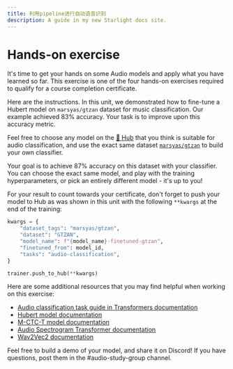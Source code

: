 ```yaml
---
title: 利用pipeline进行自动语音识别
description: A guide in my new Starlight docs site.
---
```

# Hands-on exercise

It's time to get your hands on some Audio models and apply what you have learned so far. 
This exercise is one of the four hands-on exercises required to qualify for a course completion certificate.

Here are the instructions.
In this unit, we demonstrated how to fine-tune a Hubert model on `marsyas/gtzan` dataset for music classification. Our example achieved 83% accuracy. 
Your task is to improve upon this accuracy metric. 

Feel free to choose any model on the [🤗 Hub](https://huggingface.co/models) that you think is suitable for audio classification, 
and use the exact same dataset [`marsyas/gtzan`](https://huggingface.co/datasets/marsyas/gtzan) to build your own classifier.

Your goal is to achieve 87% accuracy on this dataset with your classifier. You can choose the exact same model, and play with the training hyperparameters, 
or pick an entirely different model - it's up to you!   

For your result to count towards your certificate, don't forget to push your model to Hub as was shown in this unit with 
the following `**kwargs` at the end of the training:

```python
kwargs = {
    "dataset_tags": "marsyas/gtzan",
    "dataset": "GTZAN",
    "model_name": f"{model_name}-finetuned-gtzan",
    "finetuned_from": model_id,
    "tasks": "audio-classification",
}

trainer.push_to_hub(**kwargs)
```

Here are some additional resources that you may find helpful when working on this exercise:
* [Audio classification task guide in Transformers documentation](https://huggingface.co/docs/transformers/tasks/audio_classification)
* [Hubert model documentation](https://huggingface.co/docs/transformers/model_doc/hubert)
* [M-CTC-T model documentation](https://huggingface.co/docs/transformers/model_doc/mctct)
* [Audio Spectrogram Transformer documentation](https://huggingface.co/docs/transformers/model_doc/audio-spectrogram-transformer)
* [Wav2Vec2 documentation](https://huggingface.co/docs/transformers/model_doc/wav2vec2)

Feel free to build a demo of your model, and share it on Discord! If you have questions, post them in the #audio-study-group channel.
